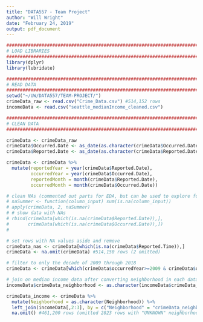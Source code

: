 ```yaml
---
title: "DATA557 - Team Project"
author: "Will Wright"
date: "February 24, 2019"
output: pdf_document
---
```


```r
########################################################################################################################
# LOAD LIBRARIES
########################################################################################################################
library(dplyr)
library(lubridate)

########################################################################################################################
# READ DATA
########################################################################################################################
setwd("~/UW/DATA557/TEAM-PROJECT/") 
crimeData_raw <- read.csv("Crime_Data.csv") #514,152 rows
incomeData <- read.csv("seattle_medianIncome_cleaned.csv")
```

```r
########################################################################################################################
# CLEAN DATA
########################################################################################################################

crimeData <- crimeData_raw
crimeData$Occurred.Date <- as_date(as.character(crimeData$Occurred.Date), format = "%m/%d/%Y", tz = "UTC")
crimeData$Reported.Date <- as_date(as.character(crimeData$Reported.Date), format = "%m/%d/%Y", tz = "UTC")

crimeData <- crimeData %>%
  mutate(reportedYear = year(crimeData$Reported.Date),
         occurredYear = year(crimeData$Occurred.Date),
         reportedMonth = month(crimeData$Reported.Date),
         occurredMonth = month(crimeData$Occurred.Date))

# clean NAs (commented out parts for EDA, but can be used to explore for same results)
# naSummer <- function(column_input) sum(is.na(column_input))
# apply(crimeData, 2, naSummer)
# # show data with NAs
# rbind(crimeData[which(is.na(crimeData$Reported.Date)),],
#       crimeData[which(is.na(crimeData$Occurred.Date)),])
#   

# set rows with NA values aside and remove
crimeData_nas <- crimeData[which(is.na(crimeData$Reported.Time)),]
crimeData <- na.omit(crimeData) #514,150 rows (2 omitted)

# filter to only the decade of 2009 through 2018
crimeData <- crimeData[which(crimeData$occurredYear>=2009 & crimeData$occurredYear <2019),] #464,023 (50,127 more omitted)

# join on median income data after converting neighborhood in each dataset to character class
incomeData$crimeData_neighborhood <- as.character(incomeData$crimeData_neighborhood)

crimeData_income <- crimeData %>%
  mutate(Neighborhood = as.character(Neighborhood)) %>%
  left_join(incomeData[,2:3], by = c("Neighborhood" = "crimeData_neighborhood")) %>%
  na.omit() #461,200 rows (omitted 2823 rows with "UNKNOWN" neighborhood)

```


